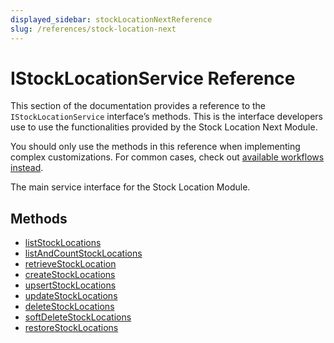 ```yaml
---
displayed_sidebar: stockLocationNextReference
slug: /references/stock-location-next
---
```



# IStockLocationService Reference

This section of the documentation provides a reference to the `IStockLocationService` interface’s methods. This is the interface developers use to use the functionalities provided by the Stock Location Next Module.

<Note>

You should only use the methods in this reference when implementing complex customizations. For common cases, check out [available workflows instead](/medusa-workflows-reference).

</Note>

The main service interface for the Stock Location Module.

## Methods

- [listStockLocations](../../IStockLocationService/methods/stock_location_next.IStockLocationService.listStockLocations/page.mdx)
- [listAndCountStockLocations](../../IStockLocationService/methods/stock_location_next.IStockLocationService.listAndCountStockLocations/page.mdx)
- [retrieveStockLocation](../../IStockLocationService/methods/stock_location_next.IStockLocationService.retrieveStockLocation/page.mdx)
- [createStockLocations](../../IStockLocationService/methods/stock_location_next.IStockLocationService.createStockLocations/page.mdx)
- [upsertStockLocations](../../IStockLocationService/methods/stock_location_next.IStockLocationService.upsertStockLocations/page.mdx)
- [updateStockLocations](../../IStockLocationService/methods/stock_location_next.IStockLocationService.updateStockLocations/page.mdx)
- [deleteStockLocations](../../IStockLocationService/methods/stock_location_next.IStockLocationService.deleteStockLocations/page.mdx)
- [softDeleteStockLocations](../../IStockLocationService/methods/stock_location_next.IStockLocationService.softDeleteStockLocations/page.mdx)
- [restoreStockLocations](../../IStockLocationService/methods/stock_location_next.IStockLocationService.restoreStockLocations/page.mdx)
